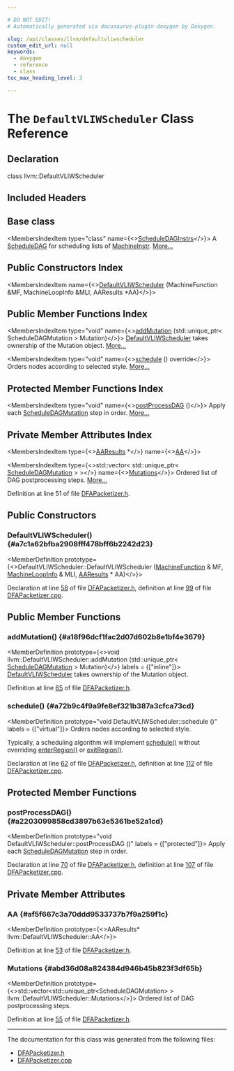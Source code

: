```yaml
---

# DO NOT EDIT!
# Automatically generated via docusaurus-plugin-doxygen by Doxygen.

slug: /api/classes/llvm/defaultvliwscheduler
custom_edit_url: null
keywords:
  - doxygen
  - reference
  - class
toc_max_heading_level: 3

---
```





# The `DefaultVLIWScheduler` Class Reference

<DoxygenPage pluginConfig={pluginConfig}>



## Declaration

<CodeBlock>class llvm::DefaultVLIWScheduler</CodeBlock>

## Included Headers

<IncludesList>
<IncludesListItem
  filePath="llvm/CodeGen/DFAPacketizer.h"
  permalink="/docs/api/files/include/include/llvm/include/llvm/codegen/dfapacketizer-h"
  isLocal="true" />
</IncludesList>

## Base class

<MembersIndex>

<MembersIndexItem
  type="class"
  name={<><a href="/docs/api/classes/llvm/scheduledaginstrs">ScheduleDAGInstrs</a></>}>
A <a href="/docs/api/classes/llvm/scheduledag">ScheduleDAG</a> for scheduling lists of <a href="/docs/api/classes/llvm/machineinstr">MachineInstr</a>. <a href="/docs/api/classes/llvm/scheduledaginstrs/#details">More...</a>
</MembersIndexItem>

</MembersIndex>

## Public Constructors Index

<MembersIndex>

<MembersIndexItem
  name={<><a href="#a7c1a62bfba2908fff478bff6b2242d23">DefaultVLIWScheduler</a> (MachineFunction &amp;MF, MachineLoopInfo &amp;MLI, AAResults &#42;AA)</>}>
</MembersIndexItem>

</MembersIndex>

## Public Member Functions Index

<MembersIndex>

<MembersIndexItem
  type="void"
  name={<><a href="#a18f96dcf1fac2d07d602b8e1bf4e3679">addMutation</a> (std::unique&#95;ptr&lt; ScheduleDAGMutation &gt; Mutation)</>}>
<a href="/docs/api/classes/llvm/defaultvliwscheduler">DefaultVLIWScheduler</a> takes ownership of the Mutation object. <a href="#a18f96dcf1fac2d07d602b8e1bf4e3679">More...</a>
</MembersIndexItem>

<MembersIndexItem
  type="void"
  name={<><a href="#a72b9c4f9a9fe8ef321b387a3cfca73cd">schedule</a> () override</>}>
Orders nodes according to selected style. <a href="#a72b9c4f9a9fe8ef321b387a3cfca73cd">More...</a>
</MembersIndexItem>

</MembersIndex>

## Protected Member Functions Index

<MembersIndex>

<MembersIndexItem
  type="void"
  name={<><a href="#a2203099858cd3897b63e5361be52a1cd">postProcessDAG</a> ()</>}>
Apply each <a href="/docs/api/classes/llvm/scheduledagmutation">ScheduleDAGMutation</a> step in order. <a href="#a2203099858cd3897b63e5361be52a1cd">More...</a>
</MembersIndexItem>

</MembersIndex>

## Private Member Attributes Index

<MembersIndex>

<MembersIndexItem
  type={<><a href="/docs/api/classes/llvm/aaresults">AAResults</a> &#42;</>}
  name={<><a href="#af5f667c3a70ddd9533737b7f9a259f1c">AA</a></>}>
</MembersIndexItem>

<MembersIndexItem
  type={<>std::vector&lt; std::unique&#95;ptr&lt; <a href="/docs/api/classes/llvm/scheduledagmutation">ScheduleDAGMutation</a> &gt; &gt;</>}
  name={<><a href="#abd36d08a824384d946b45b823f3df65b">Mutations</a></>}>
Ordered list of DAG postprocessing steps. <a href="#abd36d08a824384d946b45b823f3df65b">More...</a>
</MembersIndexItem>

</MembersIndex>


Definition at line 51 of file <a href="/docs/api/files/include/include/llvm/include/llvm/codegen/dfapacketizer-h">DFAPacketizer.h</a>.

<SectionDefinition>

## Public Constructors

### DefaultVLIWScheduler() {#a7c1a62bfba2908fff478bff6b2242d23}

<MemberDefinition
  prototype={<>DefaultVLIWScheduler::DefaultVLIWScheduler (<a href="/docs/api/classes/llvm/machinefunction">MachineFunction</a> &amp; MF, <a href="/docs/api/classes/llvm/machineloopinfo">MachineLoopInfo</a> &amp; MLI, <a href="/docs/api/classes/llvm/aaresults">AAResults</a> &#42; AA)</>}>

Declaration at line <a href="/docs/api/files/include/include/llvm/include/llvm/codegen/dfapacketizer-h/#l00058">58</a> of file <a href="/docs/api/files/include/include/llvm/include/llvm/codegen/dfapacketizer-h">DFAPacketizer.h</a>, definition at line <a href="/docs/api/files/lib/lib/codegen/dfapacketizer-cpp/#l00099">99</a> of file <a href="/docs/api/files/lib/lib/codegen/dfapacketizer-cpp">DFAPacketizer.cpp</a>.
</MemberDefinition>

</SectionDefinition>

<SectionDefinition>

## Public Member Functions

### addMutation() {#a18f96dcf1fac2d07d602b8e1bf4e3679}

<MemberDefinition
  prototype={<>void llvm::DefaultVLIWScheduler::addMutation (std::unique&#95;ptr&lt; <a href="/docs/api/classes/llvm/scheduledagmutation">ScheduleDAGMutation</a> &gt; Mutation)</>}
  labels = {["inline"]}>
<a href="/docs/api/classes/llvm/defaultvliwscheduler">DefaultVLIWScheduler</a> takes ownership of the Mutation object.

Definition at line <a href="/docs/api/files/include/include/llvm/include/llvm/codegen/dfapacketizer-h/#l00065">65</a> of file <a href="/docs/api/files/include/include/llvm/include/llvm/codegen/dfapacketizer-h">DFAPacketizer.h</a>.
</MemberDefinition>

### schedule() {#a72b9c4f9a9fe8ef321b387a3cfca73cd}

<MemberDefinition
  prototype="void DefaultVLIWScheduler::schedule ()"
  labels = {["virtual"]}>
Orders nodes according to selected style.

Typically, a scheduling algorithm will implement <a href="#a72b9c4f9a9fe8ef321b387a3cfca73cd">schedule()</a> without overriding <a href="/docs/api/classes/llvm/scheduledaginstrs/#ae8727d434d20639d563849891f5ca1e1">enterRegion()</a> or <a href="/docs/api/classes/llvm/scheduledaginstrs/#abc5a5c32ac78a99ee2633dbbeec20397">exitRegion()</a>.

Declaration at line <a href="/docs/api/files/include/include/llvm/include/llvm/codegen/dfapacketizer-h/#l00062">62</a> of file <a href="/docs/api/files/include/include/llvm/include/llvm/codegen/dfapacketizer-h">DFAPacketizer.h</a>, definition at line <a href="/docs/api/files/lib/lib/codegen/dfapacketizer-cpp/#l00112">112</a> of file <a href="/docs/api/files/lib/lib/codegen/dfapacketizer-cpp">DFAPacketizer.cpp</a>.
</MemberDefinition>

</SectionDefinition>

<SectionDefinition>

## Protected Member Functions

### postProcessDAG() {#a2203099858cd3897b63e5361be52a1cd}

<MemberDefinition
  prototype="void DefaultVLIWScheduler::postProcessDAG ()"
  labels = {["protected"]}>
Apply each <a href="/docs/api/classes/llvm/scheduledagmutation">ScheduleDAGMutation</a> step in order.

Declaration at line <a href="/docs/api/files/include/include/llvm/include/llvm/codegen/dfapacketizer-h/#l00070">70</a> of file <a href="/docs/api/files/include/include/llvm/include/llvm/codegen/dfapacketizer-h">DFAPacketizer.h</a>, definition at line <a href="/docs/api/files/lib/lib/codegen/dfapacketizer-cpp/#l00107">107</a> of file <a href="/docs/api/files/lib/lib/codegen/dfapacketizer-cpp">DFAPacketizer.cpp</a>.
</MemberDefinition>

</SectionDefinition>

<SectionDefinition>

## Private Member Attributes

### AA {#af5f667c3a70ddd9533737b7f9a259f1c}

<MemberDefinition
  prototype={<>AAResults&#42; llvm::DefaultVLIWScheduler::AA</>}>

Definition at line <a href="/docs/api/files/include/include/llvm/include/llvm/codegen/dfapacketizer-h/#l00053">53</a> of file <a href="/docs/api/files/include/include/llvm/include/llvm/codegen/dfapacketizer-h">DFAPacketizer.h</a>.
</MemberDefinition>

### Mutations {#abd36d08a824384d946b45b823f3df65b}

<MemberDefinition
  prototype={<>std::vector&lt;std::unique&#95;ptr&lt;ScheduleDAGMutation&gt; &gt; llvm::DefaultVLIWScheduler::Mutations</>}>
Ordered list of DAG postprocessing steps.

Definition at line <a href="/docs/api/files/include/include/llvm/include/llvm/codegen/dfapacketizer-h/#l00055">55</a> of file <a href="/docs/api/files/include/include/llvm/include/llvm/codegen/dfapacketizer-h">DFAPacketizer.h</a>.
</MemberDefinition>

</SectionDefinition>

<hr/>

The documentation for this class was generated from the following files:

<ul>
<li><a href="/docs/api/files/include/include/llvm/include/llvm/codegen/dfapacketizer-h">DFAPacketizer.h</a></li>
<li><a href="/docs/api/files/lib/lib/codegen/dfapacketizer-cpp">DFAPacketizer.cpp</a></li>
</ul>

</DoxygenPage>
